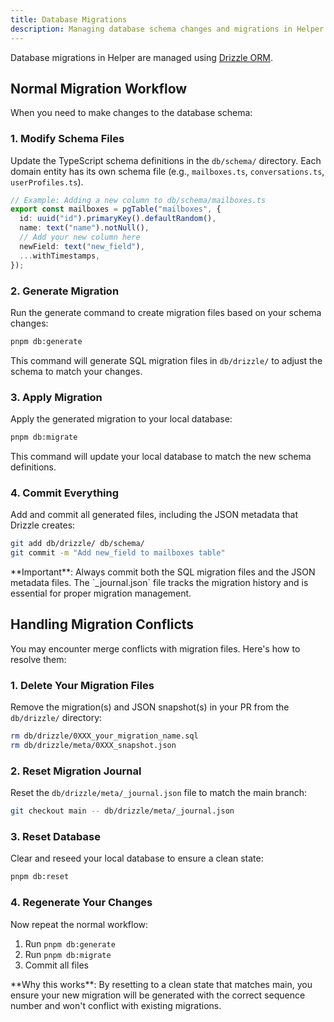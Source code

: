 ```yaml
---
title: Database Migrations
description: Managing database schema changes and migrations in Helper
---
```


Database migrations in Helper are managed using [Drizzle ORM](https://orm.drizzle.team/).

## Normal Migration Workflow

When you need to make changes to the database schema:

### 1. Modify Schema Files

Update the TypeScript schema definitions in the `db/schema/` directory. Each domain entity has its own schema file (e.g., `mailboxes.ts`, `conversations.ts`, `userProfiles.ts`).

```typescript
// Example: Adding a new column to db/schema/mailboxes.ts
export const mailboxes = pgTable("mailboxes", {
  id: uuid("id").primaryKey().defaultRandom(),
  name: text("name").notNull(),
  // Add your new column here
  newField: text("new_field"),
  ...withTimestamps,
});
```

### 2. Generate Migration

Run the generate command to create migration files based on your schema changes:

```sh
pnpm db:generate
```

This command will generate SQL migration files in `db/drizzle/` to adjust the schema to match your changes.

### 3. Apply Migration

Apply the generated migration to your local database:

```sh
pnpm db:migrate
```

This command will update your local database to match the new schema definitions.

### 4. Commit Everything

Add and commit all generated files, including the JSON metadata that Drizzle creates:

```sh
git add db/drizzle/ db/schema/
git commit -m "Add new_field to mailboxes table"
```

<Callout>
  **Important**: Always commit both the SQL migration files and the JSON metadata files. The `_journal.json` file tracks
  the migration history and is essential for proper migration management.
</Callout>

## Handling Migration Conflicts

You may encounter merge conflicts with migration files. Here's how to resolve them:

### 1. Delete Your Migration Files

Remove the migration(s) and JSON snapshot(s) in your PR from the `db/drizzle/` directory:

```sh
rm db/drizzle/0XXX_your_migration_name.sql
rm db/drizzle/meta/0XXX_snapshot.json
```

### 2. Reset Migration Journal

Reset the `db/drizzle/meta/_journal.json` file to match the main branch:

```sh
git checkout main -- db/drizzle/meta/_journal.json
```

### 3. Reset Database

Clear and reseed your local database to ensure a clean state:

```sh
pnpm db:reset
```

### 4. Regenerate Your Changes

Now repeat the normal workflow:

1. Run `pnpm db:generate`
2. Run `pnpm db:migrate`
3. Commit all files

<Callout>
  **Why this works**: By resetting to a clean state that matches main, you ensure your new migration will be generated
  with the correct sequence number and won't conflict with existing migrations.
</Callout>
